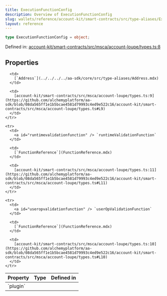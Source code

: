 ```yaml
---
title: ExecutionFunctionConfig
description: Overview of ExecutionFunctionConfig
slug: wallets/reference/account-kit/smart-contracts/src/type-aliases/ExecutionFunctionConfig
layout: reference
---
```


```ts
type ExecutionFunctionConfig = object;
```

Defined in: [account-kit/smart-contracts/src/msca/account-loupe/types.ts:8](https://github.com/alchemyplatform/aa-sdk/blob/08da565ff1e1b5bcae4581d79993c4ed9e522c16/account-kit/smart-contracts/src/msca/account-loupe/types.ts#L8)

## Properties

<table>
  <thead>
    <tr>
      <th align="left">Property</th>
      <th align="left">Type</th>
      <th align="left">Defined in</th>
    </tr>
  </thead>

  <tbody>
    <tr>
      <td>
        <a id="plugin" /> `plugin`
      </td>

      <td>
        [`Address`](../../../../aa-sdk/core/src/type-aliases/Address.mdx)
      </td>

      <td>
        [account-kit/smart-contracts/src/msca/account-loupe/types.ts:9](https://github.com/alchemyplatform/aa-sdk/blob/08da565ff1e1b5bcae4581d79993c4ed9e522c16/account-kit/smart-contracts/src/msca/account-loupe/types.ts#L9)
      </td>
    </tr>

    <tr>
      <td>
        <a id="runtimevalidationfunction" /> `runtimeValidationFunction`
      </td>

      <td>
        [`FunctionReference`](FunctionReference.mdx)
      </td>

      <td>
        [account-kit/smart-contracts/src/msca/account-loupe/types.ts:11](https://github.com/alchemyplatform/aa-sdk/blob/08da565ff1e1b5bcae4581d79993c4ed9e522c16/account-kit/smart-contracts/src/msca/account-loupe/types.ts#L11)
      </td>
    </tr>

    <tr>
      <td>
        <a id="useropvalidationfunction" /> `userOpValidationFunction`
      </td>

      <td>
        [`FunctionReference`](FunctionReference.mdx)
      </td>

      <td>
        [account-kit/smart-contracts/src/msca/account-loupe/types.ts:10](https://github.com/alchemyplatform/aa-sdk/blob/08da565ff1e1b5bcae4581d79993c4ed9e522c16/account-kit/smart-contracts/src/msca/account-loupe/types.ts#L10)
      </td>
    </tr>

  </tbody>
</table>

